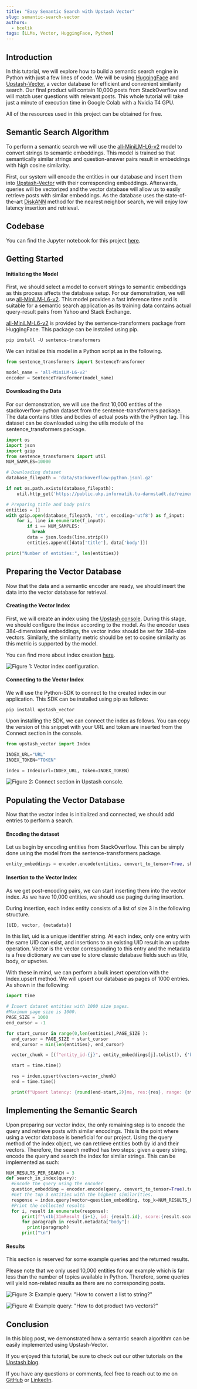 ```yaml
---
title: "Easy Semantic Search with Upstash Vector"
slug: semantic-search-vector
authors:
  - bcelik
tags: [LLMs, Vector, HuggingFace, Python]
---
```



## Introduction

In this tutorial, we will explore how to build a semantic search engine in Python with just a few lines of code. We will be using [HuggingFace](https://huggingface.co) and
[Upstash-Vector](https://upstash-vector.mintlify.app/introduction), a vector database for efficient and convenient similarity search.
Our final product will contain 10,000 posts from StackOverflow and will match user questions with relevant posts. This whole tutorial will take just a minute of execution time in Google Colab with a Nvidia T4 GPU.<br/>

All of the resources used in this project can be obtained for free.

## Semantic Search Algorithm

To perform a semantic search we will use the [all-MiniLM-L6-v2](https://huggingface.co/sentence-transformers/all-MiniLM-L6-v2) model to convert strings to semantic embeddings. This model is trained so that
semantically similar strings and question-answer pairs result in embeddings with high cosine similarity.

First, our system will encode the entities in our database and insert them into [Upstash-Vector](https://upstash-vector.mintlify.app/introduction) with their corresponding embeddings. Afterwards, queries will be vectorized and
the vector database will allow us to easily retrieve posts with similar embeddings. As the database uses the state-of-the-art [DiskANN](https://dl.acm.org/doi/abs/10.5555/3454287.3455520) method for the nearest neighbor search, we will enjoy
low latency insertion and retrieval. 

## Codebase

You can find the Jupyter notebook for this project [here](https://colab.research.google.com/drive/17L6zFA8dNS2dZRJAL3_iGmsfNIfxi-Pm?usp=sharing).

## Getting Started

#### Initializing the Model

First, we should select a model to convert strings to semantic embeddings as this process affects the database setup. For our demonstration, we will use
[all-MiniLM-L6-v2](https://huggingface.co/sentence-transformers/all-MiniLM-L6-v2). This model provides a fast inference time and is suitable for a semantic search application as
its training data contains actual query-result pairs from Yahoo and Stack Exchange.

[all-MiniLM-L6-v2](https://huggingface.co/sentence-transformers/all-MiniLM-L6-v2) is provided by the sentence-transformers package from HuggingFace. This package can be installed using pip.

```
pip install -U sentence-transformers
```

We can initialize this model in a Python script as in the following.

```python
from sentence_transformers import SentenceTransformer

model_name = 'all-MiniLM-L6-v2'
encoder = SentenceTransformer(model_name)
```

#### Downloading the Data

For our demonstration, we will use the first 10,000 entities of the stackoverflow-python dataset from the sentence-transformers package. The data contains titles and bodies of actual posts with the Python tag.
This dataset can be downloaded using the utils module of the sentence_transformers package.

```python
import os
import json
import gzip
from sentence_transformers import util
NUM_SAMPLES=10000

# Downloading dataset
database_filepath = 'data/stackoverflow-python.jsonl.gz'

if not os.path.exists(database_filepath):
    util.http_get('https://public.ukp.informatik.tu-darmstadt.de/reimers/sentence-transformers/datasets/stackoverflow-python.jsonl.gz', database_filepath)

# Preparing title and body pairs
entities = []
with gzip.open(database_filepath, 'rt', encoding='utf8') as f_input:
    for i, line in enumerate(f_input):
        if i == NUM_SAMPLES:
          break
        data = json.loads(line.strip())
        entities.append([data['title'], data['body']])

print("Number of entities:", len(entities))
```


## Preparing the Vector Database

Now that the data and a semantic encoder are ready, we should insert the data into the vector database for retrieval.

#### Creating the Vector Index

First, we will create an index using the [Upstash console](https://beta.upstash.com/vector).
During this stage, we should configure the index according to the model.
As the encoder uses 384-dimensional embeddings, the vector index should be set for 384-size vectors.
Similarly, the similarity metric should be set to cosine similarity as this metric is supported by the model.

You can find more about index creation [here](https://upstash-vector.mintlify.app/vector/overall/getstarted).

![Figure 1: Vector index configuration.](/blog/semantic-search-vector/index_creation.png)

#### Connecting to the Vector Index

We will use the Python-SDK to connect to the created index in our application. This SDK can be installed using pip as follows:

```
pip install upstash_vector
```

Upon installing the SDK, we can connect the index as follows. You can copy the version of this snippet with
your URL and token are inserted from the Connect section in the console.

```python
from upstash_vector import Index

INDEX_URL="URL"
INDEX_TOKEN="TOKEN"

index = Index(url=INDEX_URL, token=INDEX_TOKEN)
```

![Figure 2: Connect section in Upstash console.](/blog/semantic-search-vector/connect.png)

## Populating the Vector Database

Now that the vector index is initialized and connected, we should add entries to perform a search.

#### Encoding the dataset

Let us begin by encoding entities from StackOverflow. This can be simply done using the model from the sentence-transformers package.

```python
entity_embeddings = encoder.encode(entities, convert_to_tensor=True, show_progress_bar=True, batch_size=256)
```

#### Insertion to the Vector Index

As we get post-encoding pairs, we can start inserting them into the vector index. As we have 10,000 entities,
we should use paging during insertion. 

During insertion, each index entity consists of a list of size 3 in the following structure.
```python
[UID, vector, {metadata}]
```
In this list, uid is a unique identifier string. At each index, only one entry with the same UID can exist, and insertions to an existing UID result in an update operation. Vector is the vector corresponding to
this entry and the metadata is a free dictionary we can use to store classic database fields such as title, body, or upvotes.

With these in mind, we can perform a bulk insert operation with the Index.upsert method. We will upsert our database as pages of 1000 entries.
As shown in the following:
```python
import time

# Insert dataset entities with 1000 size pages.
#Maximum page size is 1000.
PAGE_SIZE = 1000
end_cursor = -1

for start_cursor in range(0,len(entities),PAGE_SIZE ):
  end_cursor = PAGE_SIZE + start_cursor
  end_cursor = min(len(entities), end_cursor)

  vector_chunk = [(f"entity_id-{j}", entity_embeddings[j].tolist(), {'body': entities[j]}) for j in range(start_cursor, end_cursor)]

  start = time.time()

  res = index.upsert(vectors=vector_chunk)
  end = time.time()

  print(f"Upsert latency: {round(end-start,2)}ms, res:{res}, range: {start_cursor}-{end_cursor-1}")
```

## Implementing the Semantic Search

Upon preparing our vector index, the only remaining step is to encode the query and retrieve posts with similar encodings. This is the point where using a vector database is beneficial for our project. Using the query method of the index object, we can retrieve
entities both by id and their vectors. Therefore, the search method has two steps: given a query string, encode the query and search the index for similar strings.
This can be implemented as such:

```python
NUM_RESULTS_PER_SEARCH = 3
def search_in_index(query):
  #Encode the query using the encoder
  question_embedding = encoder.encode(query, convert_to_tensor=True).tolist()
  #Get the top 3 entities with the highest similarities.
  response = index.query(vector=question_embedding, top_k=NUM_RESULTS_PER_SEARCH, include_metadata=True)
  #Print the collected results
  for i, result in enumerate(response):
      print(f"\x1b[31mResult {i+1}, id: {result.id}, score:{result.score}:\n\x1b[0m")
      for paragraph in result.metadata["body"]:
        print(paragraph)
      print("\n")
```
#### Results

This section is reserved for some example queries and the returned results.

Please note that we only used 10,000 entities for our example which is far less than the number of topics available in Python. 
Therefore, some queries will yield non-related results as there are no corresponding posts.

![Figure 3: Example query: "How to convert a list to string?"](/blog/semantic-search-vector/ex1.png)

![Figure 4: Example query: "How to dot product two vectors?"](/blog/semantic-search-vector/ex2.png)

## Conclusion

In this blog post, we demonstrated how a semantic search algorithm can be easily implemented using Upstash-Vector.

If you enjoyed this tutorial, be sure to check out our other tutorials on the [Upstash blog](https://upstash.com/blog). <br/>

If you have any questions or comments, feel free to reach out to me on [GitHub](https://github.com/mbatuhancelik) or [LinkedIn](https://www.linkedin.com/in/mehmet-batuhan-%C3%A7elik-9a8795172/).

